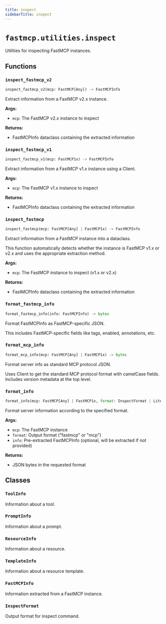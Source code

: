 ```yaml
---
title: inspect
sidebarTitle: inspect
---
```


# `fastmcp.utilities.inspect`


Utilities for inspecting FastMCP instances.

## Functions

### `inspect_fastmcp_v2` <sup><a href="https://github.com/jlowin/fastmcp/blob/main/src/fastmcp/utilities/inspect.py#L98" target="_blank"><Icon icon="github" style="width: 14px; height: 14px;" /></a></sup>

```python
inspect_fastmcp_v2(mcp: FastMCP[Any]) -> FastMCPInfo
```


Extract information from a FastMCP v2.x instance.

**Args:**
- `mcp`: The FastMCP v2.x instance to inspect

**Returns:**
- FastMCPInfo dataclass containing the extracted information


### `inspect_fastmcp_v1` <sup><a href="https://github.com/jlowin/fastmcp/blob/main/src/fastmcp/utilities/inspect.py#L214" target="_blank"><Icon icon="github" style="width: 14px; height: 14px;" /></a></sup>

```python
inspect_fastmcp_v1(mcp: FastMCP1x) -> FastMCPInfo
```


Extract information from a FastMCP v1.x instance using a Client.

**Args:**
- `mcp`: The FastMCP v1.x instance to inspect

**Returns:**
- FastMCPInfo dataclass containing the extracted information


### `inspect_fastmcp` <sup><a href="https://github.com/jlowin/fastmcp/blob/main/src/fastmcp/utilities/inspect.py#L335" target="_blank"><Icon icon="github" style="width: 14px; height: 14px;" /></a></sup>

```python
inspect_fastmcp(mcp: FastMCP[Any] | FastMCP1x) -> FastMCPInfo
```


Extract information from a FastMCP instance into a dataclass.

This function automatically detects whether the instance is FastMCP v1.x or v2.x
and uses the appropriate extraction method.

**Args:**
- `mcp`: The FastMCP instance to inspect (v1.x or v2.x)

**Returns:**
- FastMCPInfo dataclass containing the extracted information


### `format_fastmcp_info` <sup><a href="https://github.com/jlowin/fastmcp/blob/main/src/fastmcp/utilities/inspect.py#L360" target="_blank"><Icon icon="github" style="width: 14px; height: 14px;" /></a></sup>

```python
format_fastmcp_info(info: FastMCPInfo) -> bytes
```


Format FastMCPInfo as FastMCP-specific JSON.

This includes FastMCP-specific fields like tags, enabled, annotations, etc.


### `format_mcp_info` <sup><a href="https://github.com/jlowin/fastmcp/blob/main/src/fastmcp/utilities/inspect.py#L387" target="_blank"><Icon icon="github" style="width: 14px; height: 14px;" /></a></sup>

```python
format_mcp_info(mcp: FastMCP[Any] | FastMCP1x) -> bytes
```


Format server info as standard MCP protocol JSON.

Uses Client to get the standard MCP protocol format with camelCase fields.
Includes version metadata at the top level.


### `format_info` <sup><a href="https://github.com/jlowin/fastmcp/blob/main/src/fastmcp/utilities/inspect.py#L420" target="_blank"><Icon icon="github" style="width: 14px; height: 14px;" /></a></sup>

```python
format_info(mcp: FastMCP[Any] | FastMCP1x, format: InspectFormat | Literal['fastmcp', 'mcp'], info: FastMCPInfo | None = None) -> bytes
```


Format server information according to the specified format.

**Args:**
- `mcp`: The FastMCP instance
- `format`: Output format ("fastmcp" or "mcp")
- `info`: Pre-extracted FastMCPInfo (optional, will be extracted if not provided)

**Returns:**
- JSON bytes in the requested format


## Classes

### `ToolInfo` <sup><a href="https://github.com/jlowin/fastmcp/blob/main/src/fastmcp/utilities/inspect.py#L19" target="_blank"><Icon icon="github" style="width: 14px; height: 14px;" /></a></sup>


Information about a tool.


### `PromptInfo` <sup><a href="https://github.com/jlowin/fastmcp/blob/main/src/fastmcp/utilities/inspect.py#L35" target="_blank"><Icon icon="github" style="width: 14px; height: 14px;" /></a></sup>


Information about a prompt.


### `ResourceInfo` <sup><a href="https://github.com/jlowin/fastmcp/blob/main/src/fastmcp/utilities/inspect.py#L49" target="_blank"><Icon icon="github" style="width: 14px; height: 14px;" /></a></sup>


Information about a resource.


### `TemplateInfo` <sup><a href="https://github.com/jlowin/fastmcp/blob/main/src/fastmcp/utilities/inspect.py#L65" target="_blank"><Icon icon="github" style="width: 14px; height: 14px;" /></a></sup>


Information about a resource template.


### `FastMCPInfo` <sup><a href="https://github.com/jlowin/fastmcp/blob/main/src/fastmcp/utilities/inspect.py#L82" target="_blank"><Icon icon="github" style="width: 14px; height: 14px;" /></a></sup>


Information extracted from a FastMCP instance.


### `InspectFormat` <sup><a href="https://github.com/jlowin/fastmcp/blob/main/src/fastmcp/utilities/inspect.py#L353" target="_blank"><Icon icon="github" style="width: 14px; height: 14px;" /></a></sup>


Output format for inspect command.


